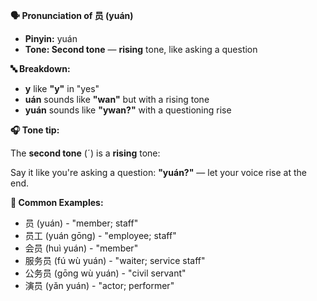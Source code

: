 **🗣️ Pronunciation of 员 (yuán)**

- **Pinyin:** yuán
- **Tone: Second tone** — **rising** tone, like asking a question

**🔤 Breakdown:**

- **y** like **"y"** in "yes"
- **uán** sounds like **"wan"** but with a rising tone
- **yuán** sounds like **"ywan?"** with a questioning rise

**🎧 Tone tip:**

The **second tone** (ˊ) is a **rising** tone:

Say it like you're asking a question: **"yuán?"** — let your voice rise at the end.

**📝 Common Examples:**

- 员 (yuán) - "member; staff"
- 员工 (yuán gōng) - "employee; staff"
- 会员 (huì yuán) - "member"
- 服务员 (fú wù yuán) - "waiter; service staff"
- 公务员 (gōng wù yuán) - "civil servant"
- 演员 (yǎn yuán) - "actor; performer"
